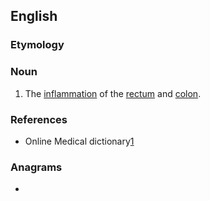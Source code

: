 ==English==

===Etymology===
{{prefix|en|procto|colitis}}

===Noun===
{{en-noun|-}}

# {{lb|en|pathology}} The [[inflammation]] of the [[rectum]] and [[colon]].

===References===
* Online Medical dictionary[http://cancerweb.ncl.ac.uk/cgi-bin/omd?proctocolitis]

===Anagrams===
* {{anagrams|en|a=cciiloooprstt|coloproctitis}}